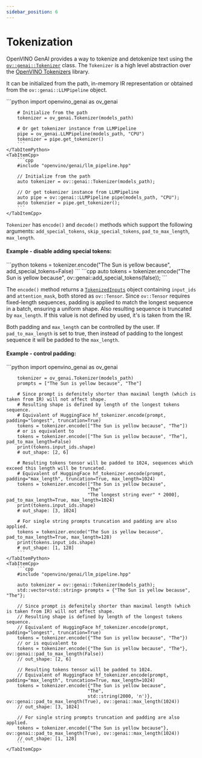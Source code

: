 ```yaml
---
sidebar_position: 6
---
```


# Tokenization

OpenVINO GenAI provides a way to tokenize and detokenize text using the [`ov::genai::Tokenizer`](https://docs.openvino.ai/2025/api/genai_api/_autosummary/openvino_genai.Tokenizer.html) class.
The `Tokenizer` is a high level abstraction over the [OpenVINO Tokenizers](https://github.com/openvinotoolkit/openvino_tokenizers) library.

It can be initialized from the path, in-memory IR representation or obtained from the `ov::genai::LLMPipeline` object.

<LanguageTabs>
    <TabItemPython>
        ```python
        import openvino_genai as ov_genai

        # Initialize from the path
        tokenizer = ov_genai.Tokenizer(models_path)

        # Or get tokenizer instance from LLMPipeline
        pipe = ov_genai.LLMPipeline(models_path, "CPU")
        tokenizer = pipe.get_tokenizer()
        ```
    </TabItemPython>
    <TabItemCpp>
        ```cpp
        #include "openvino/genai/llm_pipeline.hpp"

        // Initialize from the path
        auto tokenizer = ov::genai::Tokenizer(models_path);

        // Or get tokenizer instance from LLMPipeline
        auto pipe = ov::genai::LLMPipeline pipe(models_path, "CPU");
        auto tokenzier = pipe.get_tokenizer();
        ```
    </TabItemCpp>
</LanguageTabs>

`Tokenizer` has `encode()` and `decode()` methods which support the following arguments: `add_special_tokens`, `skip_special_tokens`, `pad_to_max_length`, `max_length`.

#### Example - disable adding special tokens:

<LanguageTabs>
    <TabItemPython>
        ```python
        tokens = tokenizer.encode("The Sun is yellow because", add_special_tokens=False)
        ```
    </TabItemPython>
    <TabItemCpp>
        ```cpp
        auto tokens = tokenizer.encode("The Sun is yellow because", ov::genai::add_special_tokens(false));
        ```
    </TabItemCpp>
</LanguageTabs>

The `encode()` method returns a [`TokenizedInputs`](https://docs.openvino.ai/2025/api/genai_api/_autosummary/openvino_genai.TokenizedInputs.html) object containing `input_ids` and `attention_mask`, both stored as `ov::Tensor`.
Since `ov::Tensor` requires fixed-length sequences, padding is applied to match the longest sequence in a batch, ensuring a uniform shape.
Also resulting sequence is truncated by `max_length`.
If this value is not defined by used, it's is taken from the IR.

Both padding and `max_length` can be controlled by the user.
If `pad_to_max_length` is set to true, then instead of padding to the longest sequence it will be padded to the `max_length`.

#### Example - control padding:

<LanguageTabs>
    <TabItemPython>
        ```python
        import openvino_genai as ov_genai

        tokenizer = ov_genai.Tokenizer(models_path)
        prompts = ["The Sun is yellow because", "The"]

        # Since prompt is defenitely shorter than maximal length (which is taken from IR) will not affect shape.
        # Resulting shape is defined by length of the longest tokens sequence.
        # Equivalent of HuggingFace hf_tokenizer.encode(prompt, padding="longest", truncation=True)
        tokens = tokenizer.encode(["The Sun is yellow because", "The"])
        # or is equivalent to
        tokens = tokenizer.encode(["The Sun is yellow because", "The"], pad_to_max_length=False)
        print(tokens.input_ids.shape)
        # out_shape: [2, 6]

        # Resulting tokens tensor will be padded to 1024, sequences which exceed this length will be truncated.
        # Equivalent of HuggingFace hf_tokenizer.encode(prompt, padding="max_length", truncation=True, max_length=1024)
        tokens = tokenizer.encode(["The Sun is yellow because",
                                  "The"
                                  "The longest string ever" * 2000], pad_to_max_length=True, max_length=1024)
        print(tokens.input_ids.shape)
        # out_shape: [3, 1024]

        # For single string prompts truncation and padding are also applied.
        tokens = tokenizer.encode("The Sun is yellow because", pad_to_max_length=True, max_length=128)
        print(tokens.input_ids.shape)
        # out_shape: [1, 128]
        ```
    </TabItemPython>
    <TabItemCpp>
        ```cpp
        #include "openvino/genai/llm_pipeline.hpp"

        auto tokenizer = ov::genai::Tokenizer(models_path);
        std::vector<std::string> prompts = {"The Sun is yellow because", "The"};

        // Since prompt is defenitely shorter than maximal length (which is taken from IR) will not affect shape.
        // Resulting shape is defined by length of the longest tokens sequence.
        // Equivalent of HuggingFace hf_tokenizer.encode(prompt, padding="longest", truncation=True)
        tokens = tokenizer.encode({"The Sun is yellow because", "The"})
        // or is equivalent to
        tokens = tokenizer.encode({"The Sun is yellow because", "The"}, ov::genai::pad_to_max_length(False))
        // out_shape: [2, 6]

        // Resulting tokens tensor will be padded to 1024.
        // Equivalent of HuggingFace hf_tokenizer.encode(prompt, padding="max_length", truncation=True, max_length=1024)
        tokens = tokenizer.encode({"The Sun is yellow because",
                                  "The",
                                  std::string(2000, 'n')}, ov::genai::pad_to_max_length(True), ov::genai::max_length(1024))
        // out_shape: [3, 1024]

        // For single string prompts truncation and padding are also applied.
        tokens = tokenizer.encode({"The Sun is yellow because"}, ov::genai::pad_to_max_length(True), ov::genai::max_length(1024))
        // out_shape: [1, 128]
        ```
    </TabItemCpp>
</LanguageTabs>
